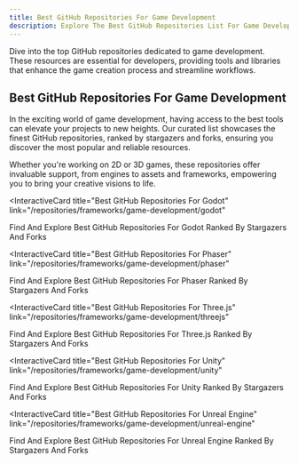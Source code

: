 ```yaml
---
title: Best GitHub Repositories For Game Development
description: Explore The Best GitHub Repositories List For Game Development And Game Developers. Our Repos List Are Ranked By Stargazers And Forks.
---
```

Dive into the top GitHub repositories dedicated to game development. These resources are essential for developers, providing tools and libraries that enhance the game creation process and streamline workflows.

## Best GitHub Repositories For Game Development

In the exciting world of game development, having access to the best tools can elevate your projects to new heights. Our curated list showcases the finest GitHub repositories, ranked by stargazers and forks, ensuring you discover the most popular and reliable resources.

Whether you're working on 2D or 3D games, these repositories offer invaluable support, from engines to assets and frameworks, empowering you to bring your creative visions to life.

<InteractiveCard
title="Best GitHub Repositories For Godot"
link="/repositories/frameworks/game-development/godot"
>
Find And Explore Best GitHub Repositories For Godot Ranked By Stargazers And Forks
</InteractiveCard>

<InteractiveCard
title="Best GitHub Repositories For Phaser"
link="/repositories/frameworks/game-development/phaser"
>
Find And Explore Best GitHub Repositories For Phaser Ranked By Stargazers And Forks
</InteractiveCard>

<InteractiveCard
title="Best GitHub Repositories For Three.js"
link="/repositories/frameworks/game-development/threejs"
>
Find And Explore Best GitHub Repositories For Three.js Ranked By Stargazers And Forks
</InteractiveCard>

<InteractiveCard
title="Best GitHub Repositories For Unity"
link="/repositories/frameworks/game-development/unity"
>
Find And Explore Best GitHub Repositories For Unity Ranked By Stargazers And Forks
</InteractiveCard>

<InteractiveCard
title="Best GitHub Repositories For Unreal Engine"
link="/repositories/frameworks/game-development/unreal-engine"
>
Find And Explore Best GitHub Repositories For Unreal Engine Ranked By Stargazers And Forks
</InteractiveCard>
